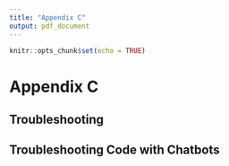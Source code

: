 ```yaml
---
title: "Appendix C"
output: pdf_document
---
```


```r
knitr::opts_chunk$set(echo = TRUE)
```

# Appendix C 
## Troubleshooting

## Troubleshooting Code with Chatbots

